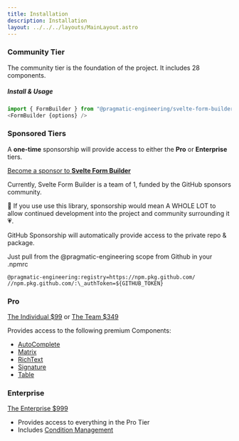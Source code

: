 ```yaml
---
title: Installation
description: Installation
layout: ../../../layouts/MainLayout.astro
---
```



### Community Tier

The community tier is the foundation of the project. It includes 28 components.

##### Install & Usage

<CopyButton text="npm i @pragmatic-engineering/svelte-form-builder-community" kbd={true} client:load></CopyButton>

```ts
import { FormBuilder } from "@pragmatic-engineering/svelte-form-builder-community";
<FormBuilder {options} />

```

### Sponsored Tiers

A <b>one-time</b> sponsorship will provide access to either the <b>Pro</b> or <b>Enterprise</b> tiers.

[Become a sponsor to <b>Svelte Form Builder</b>](https://github.com/sponsors/pragmatic-engineering?frequency=one-time)

Currently, Svelte Form Builder is a team of 1, funded by the GitHub sponsors community.

🙏 If you use use this library, sponsorship would mean A WHOLE LOT to allow continued development into the project and community surrounding it 💗.

GitHub Sponsorship will automatically provide access to the private repo & package.

Just pull from the @pragmatic-engineering scope from Github in your .npmrc

```
@pragmatic-engineering:registry=https://npm.pkg.github.com/
//npm.pkg.github.com/:\_authToken=${GITHUB_TOKEN}
```

### Pro

[The Individual $99](https://github.com/sponsors/pragmatic-engineering/sponsorships?sponsor=Jojoshua&tier_id=221885&preview=false) or
[The Team $349](https://github.com/sponsors/pragmatic-engineering/sponsorships?sponsor=Jojoshua&tier_id=231078&preview=false)

Provides access to the following premium Components:

- [AutoComplete](../components/pro/AutoComplete)
- [Matrix](../components/pro/Matrix)
- [RichText](../components/pro/Rich-Text)
- [Signature](../components/pro/Signature)
- [Table](../components/pro/Table)

### Enterprise

[The Enterprise $999](https://github.com/sponsors/pragmatic-engineering/sponsorships?sponsor=Jojoshua&tier_id=221891&preview=false)

- Provides access to everything in the Pro Tier
- Includes [Condition Management](../conditions/intro)
